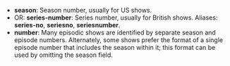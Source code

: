 * '''season''': Season number, usually for US shows.
* OR: '''series-number''': Series number, usually for British shows. Aliases: '''series-no''', '''seriesno''', '''seriesnumber'''.
* '''number''': Many episodic shows are identified by separate season and episode numbers. Alternately, some shows prefer the format of a single episode number that includes the season within it; this format can be used by omitting the season field.